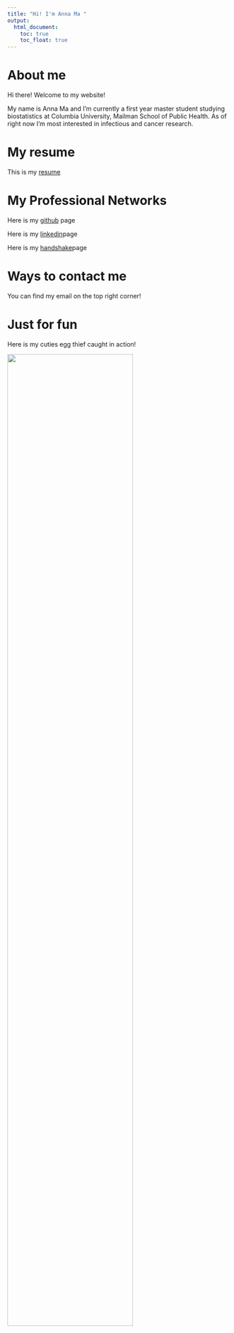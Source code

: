 ```yaml
---
title: "Hi! I'm Anna Ma "
output: 
  html_document:
    toc: true
    toc_float: true
---
```


# About me 

Hi there! Welcome to my website! 

My name is Anna Ma and I'm currently a first year master student studying biostatistics at Columbia University, Mailman School of Public Health. As of right now I'm most interested in infectious and cancer research. 

# My resume

This is my [resume](resume.html)

# My Professional Networks

Here is my [github](https://github.com/Ym2813) page

Here is my [linkedin](https://www.linkedin.com/in/anna-ma-2b9712225/)page

Here is my [handshake](https://columbia.joinhandshake.com/users/35346926)page

# Ways to contact me

You can find my email on the top right corner! 

# Just for fun

Here is my cuties egg thief caught in action!

<img src="image/IMG_8647.jpeg" style="width:75%">



